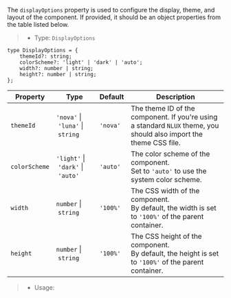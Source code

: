 The `displayOptions` property is used to configure the display, theme, and layout of the component.
If provided, it should be an object properties from the table listed below.

> * Type: `DisplayOptions`

```tsx
type DisplayOptions = {
    themeId?: string;
    colorScheme?: 'light' | 'dark' | 'auto';
    width?: number | string;
    height?: number | string;
};
```

| Property | Type |  Default |Description |
| --- | --- | --- | --- |
| `themeId` | `'nova'`&nbsp;\|&nbsp;`'luna'`&nbsp;\|&nbsp;`string` | `'nova'` | The theme ID of the component. If you're using a standard `NLUX` theme, you should also import the theme CSS file. |
| `colorScheme` | `'light'`&nbsp;\|&nbsp;`'dark'`&nbsp;\|&nbsp;`'auto'` | `'auto'` | The color scheme of the component.<br />Set to `'auto'` to use the system color scheme. |
| `width` | `number`&nbsp;\|&nbsp;`string` | `'100%'` | The CSS width of the component.<br />By default, the width is set to `'100%'` of the parent container. |
| `height` | `number`&nbsp;\|&nbsp;`string` | `'100%'` | The CSS height of the component.<br />By default, the height is set to `'100%'` of the parent container. |

> * Usage:
